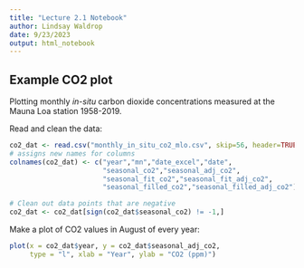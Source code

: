 ```yaml
---
title: "Lecture 2.1 Notebook"
author: Lindsay Waldrop
date: 9/23/2023
output: html_notebook
---
```


## Example CO2 plot

Plotting monthly *in-situ* carbon dioxide concentrations measured at the Mauna Loa station 1958-2019.

Read and clean the data: 

```r
co2_dat <- read.csv("monthly_in_situ_co2_mlo.csv", skip=56, header=TRUE) # loads the data from CSV file
# assigns new names for columns 
colnames(co2_dat) <- c("year","mn","date_excel","date",
                       "seasonal_co2","seasonal_adj_co2",
                       "seasonal_fit_co2","seasonal_fit_adj_co2",
                       "seasonal_filled_co2","seasonal_filled_adj_co2") 

# Clean out data points that are negative 
co2_dat <- co2_dat[sign(co2_dat$seasonal_co2) != -1,]
```

Make a plot of CO2 values in August of every year:

```r
plot(x = co2_dat$year, y = co2_dat$seasonal_adj_co2, 
     type = "l", xlab = "Year", ylab = "CO2 (ppm)")
```


